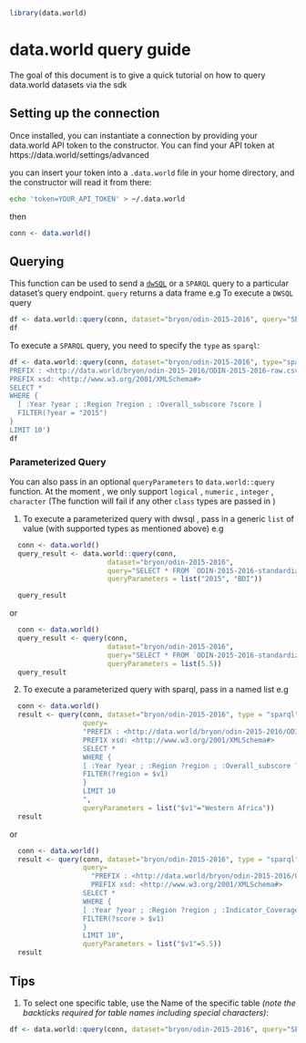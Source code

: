 <!--
%\VignetteEngine{knitr::knitr}
%\VignetteIndexEntry{data.world query guide}
-->

```r
library(data.world)
```

# data.world query guide
The goal of this document is to give a quick tutorial on how to query data.world datasets via the sdk

## Setting up the connection
Once installed, you can instantiate a connection by providing your
data.world API token to the constructor.  You can find your API
token at https://data.world/settings/advanced

you can insert your token into a `.data.world` file in your home
directory, and the constructor will read it from there:
```bash
echo 'token=YOUR_API_TOKEN' > ~/.data.world
```
then
```r
conn <- data.world()
```


## Querying
This function can be used to send a [`dwSQL`](https://docs.data.world/tutorials/dwsql/) 
or a `SPARQL` query to a particular dataset's query endpoint.
`query` returns a data frame
e.g
To execute a `DWSQL` query
```r
df <- data.world::query(conn, dataset="bryon/odin-2015-2016", query="SELECT * FROM Tables")
df
```
To execute a `SPARQL` query, you need to specify the `type` as
`sparql`:
```r
df <- data.world::query(conn, dataset="bryon/odin-2015-2016", type="sparql", query='
PREFIX : <http://data.world/bryon/odin-2015-2016/ODIN-2015-2016-raw.csv/ODIN-2015-2016-raw#>
PREFIX xsd: <http://www.w3.org/2001/XMLSchema#>
SELECT *
WHERE {
  [ :Year ?year ; :Region ?region ; :Overall_subscore ?score ]
  FILTER(?year = "2015")
} 
LIMIT 10')
df
```

### Parameterized Query
You can also pass in an optional `queryParameters` to  `data.world::query` function. At the moment , we only support 
`logical` , `numeric` , `integer` , `character` (The function will fail if any other `class` types are passed in )

1. To execute a parameterized query with dwsql , pass in a generic `list` of value (with supported types as mentioned above)
e.g
```r
  conn <- data.world()
  query_result <- data.world::query(conn,
                        dataset="bryon/odin-2015-2016",
                        query="SELECT * FROM `ODIN-2015-2016-standardized` WHERE `Year` = ? AND `Country Code` = ?",
                        queryParameters = list("2015", "BDI"))

  query_result
```
or 
```r
  conn <- data.world()
  query_result <- query(conn,
                        dataset="bryon/odin-2015-2016",
                        query="SELECT * FROM `ODIN-2015-2016-standardized` WHERE `Indicator Coverage and Disaggregation` < ? ",
                        queryParameters = list(5.5))
  query_result
```

2. To execute a parameterized query with sparql, pass in a named list 
e.g 
```r
  conn <- data.world()
  result <- query(conn, dataset="bryon/odin-2015-2016", type = "sparql",
                  query=
                  "PREFIX : <http://data.world/bryon/odin-2015-2016/ODIN-2015-2016-raw.csv/ODIN-2015-2016-raw#>
                  PREFIX xsd: <http://www.w3.org/2001/XMLSchema#>
                  SELECT *
                  WHERE {
                  [ :Year ?year ; :Region ?region ; :Overall_subscore ?score ]
                  FILTER(?region = $v1)
                  }
                  LIMIT 10
                  ",
                  queryParameters = list("$v1"="Western Africa"))
  result
```
or 
```r
  conn <- data.world()
  result <- query(conn, dataset="bryon/odin-2015-2016", type = "sparql",
                  query=
                    "PREFIX : <http://data.world/bryon/odin-2015-2016/ODIN-2015-2016-raw.csv/ODIN-2015-2016-raw#>
                    PREFIX xsd: <http://www.w3.org/2001/XMLSchema#>
                  SELECT *
                  WHERE {
                  [ :Year ?year ; :Region ?region ; :Indicator_Coverage_and_Disaggregation ?score ]
                  FILTER(?score > $v1)
                  }
                  LIMIT 10",
                  queryParameters = list("$v1"=5.5))
  result
```

## Tips 
1.  To select one specific table, use the Name of the specific table 
*(note the backticks required for table names including special characters)*:
```r
df <- data.world::query(conn, dataset="bryon/odin-2015-2016", query="SELECT * FROM `ODIN-2015-2016-standardized`")
```
